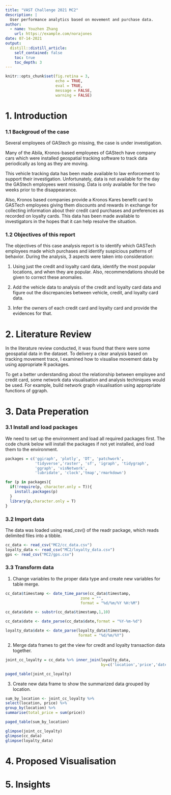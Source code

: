 ```yaml
---
title: "VAST Challenge 2021 MC2" 
description: |
  User performance analytics based on movement and purchase data.
author:
  - name: Youzhen Zhang
    url: https://example.com/norajones
date: 07-14-2021
output:
  distill::distill_article:
    self_contained: false
    toc: true
    toc_depth: 3
---
```



```r
knitr::opts_chunk$set(fig.retina = 3,
                      echo = TRUE,
                      eval = TRUE,
                      message = FALSE,
                      warning = FALSE)
```

# 1. Introduction

### 1.1 Backgroud of the case

Several employees of GAStech go missing, the case is under investigation.

Many of the Abila, Kronos-based employees of GAStech have company cars which were installed geospatial tracking software to track data periodically as long as they are moving.

This vehicle tracking data has been made available to law enforcement to support their investigation. Unfortunately, data is not available for the day the GAStech employees went missing. Data is only available for the two weeks prior to the disappearance.

Also, Kronos based companies provide a Kronos Kares benefit card to GASTech employees giving them discounts and rewards in exchange for collecting information about their credit card purchases and preferences as recorded on loyalty cards. This data has been made available to investigators in the hopes that it can help resolve the situation.

### 1.2 Objectives of this report

The objectives of this case analysis report is to identify which GASTech employees made which purchases and identify suspicious patterns of behavior. 
During the analysis, 3 aspects were taken into consideration:

1. Using just the credit and loyalty card data, identify the most popular locations, and when they are popular. Also, recommendations should be given to correct these anomalies.

2. Add the vehicle data to analysis of the credit and loyalty card data and figure out the discrepancies between vehicle, credit, and loyalty card data.

3. Infer the owners of each credit card and loyalty card and provide the evidences for that.

# 2. Literature Review

In the literature review conducted, it was found that there were some geospatial data in the dataset. To delivery a clear analysis based on tracking movement trace, I examined how to visualise movement data by using appropriate R packages.

To get a better understanding about the relationship between employee and credit card, some network data visualisation and analysis techiniques would be used. For example, build network graph visualisation using appropriate functions of ggraph.

# 3. Data Preperation

### 3.1 Install and load packages

We need to set up the environment and load all required packages first. The code chunk below will install the packages if not yet installed, and load them to the environment.

```r
packages = c('ggiraph', 'plotly', 'DT', 'patchwork',
             'tidyverse','raster', 'sf', 'igraph', 'tidygraph', 
             'ggraph', 'visNetwork', 
             'lubridate', 'clock','tmap','rmarkdown')

for (p in packages){
  if(!require(p, character.only = T)){
    install.packages(p)
  }
  library(p,character.only = T)
}
```

### 3.2 Import data

The data was loaded using read_csv() of the readr package, which reads delimited files into a tibble.

```r
cc_data <- read_csv("MC2/cc_data.csv")
loyalty_data <- read_csv("MC2/loyalty_data.csv")
gps <- read_csv("MC2/gps.csv")
```

### 3.3 Transform data

1. Change variables to the proper data type and create new variables for table merge.

```r
cc_data$timestamp <- date_time_parse(cc_data$timestamp,
                                 zone = "",
                                 format = "%d/%m/%Y %H:%M")

cc_data$date <- substr(cc_data$timestamp,1,10)

cc_data$date <- date_parse(cc_data$date,format = "%Y-%m-%d")

loyalty_data$date <- date_parse(loyalty_data$timestamp,
                                format = "%d/%m/%Y")
```

2. Merge data frames to get the view for credit and loyalty transaction data together.

```r
joint_cc_loyalty = cc_data %>% inner_join(loyalty_data,
                                          by=c('location','price','date'))

paged_table(joint_cc_loyalty)
```

3. Create new data frame to show the summarized data grouped by location.

```r
sum_by_location <- joint_cc_loyalty %>%
select(location, price) %>%
group_by(location) %>%
summarise(total_price = sum(price))

paged_table(sum_by_location)
```



```r

glimpse(joint_cc_loyalty)
glimpse(cc_data)
glimpse(loyalty_data)
```


# 4. Proposed Visualisation

# 5. Insights
